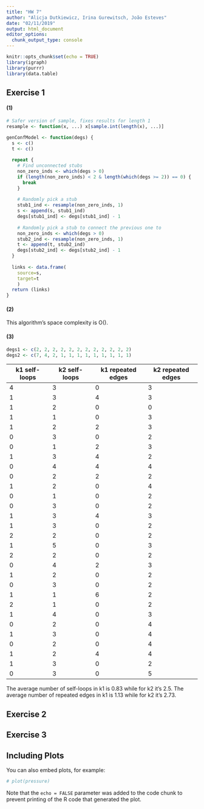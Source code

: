 ```yaml
---
title: "HW 7"
author: "Alicja Dutkiewicz, Irina Gurewitsch, João Esteves"
date: "02/11/2019"
output: html_document
editor_options: 
  chunk_output_type: console
---
```


```r
knitr::opts_chunk$set(echo = TRUE)
library(igraph)
library(purrr)
library(data.table)
```

## Exercise 1

#### (1)

```r
# Safer version of sample, fixes results for length 1
resample <- function(x, ...) x[sample.int(length(x), ...)]

genConfModel <- function(degs) {
  s <- c()
  t <- c()
  
  repeat {
    # Find unconnected stubs
    non_zero_inds <- which(degs > 0)
    if (length(non_zero_inds) < 2 & length(which(degs >= 2)) == 0) {
      break
    }
  
    # Randomly pick a stub
    stub1_ind <- resample(non_zero_inds, 1)
    s <- append(s, stub1_ind)
    degs[stub1_ind] <- degs[stub1_ind] - 1
  
    # Randomly pick a stub to connect the previous one to
    non_zero_inds <- which(degs > 0)
    stub2_ind <- resample(non_zero_inds, 1)
    t <- append(t, stub2_ind)
    degs[stub2_ind] <- degs[stub2_ind] - 1
  }
  
  links <- data.frame(
    source=s,
    target=t
    )
  return (links)
}
```

#### (2)

This algorithm's space complexity is O().

#### (3)

```r
degs1 <- c(2, 2, 2, 2, 2, 2, 2, 2, 2, 2, 2, 2)
degs2 <- c(7, 4, 2, 1, 1, 1, 1, 1, 1, 1, 1, 1)
```

| k1 self-loops | k2 self-loops | k1 repeated edges | k2 repeated edges |
|---------------|---------------|-------------------|-------------------|
| 4             | 3             | 0                 | 3                 |
| 1             | 3             | 4                 | 3                 |
| 1             | 2             | 0                 | 0                 |
| 1             | 1             | 0                 | 3                 |
| 1             | 2             | 2                 | 3                 |
| 0             | 3             | 0                 | 2                 |
| 0             | 1             | 2                 | 3                 |
| 1             | 3             | 4                 | 2                 |
| 0             | 4             | 4                 | 4                 |
| 0             | 2             | 2                 | 2                 |
| 1             | 2             | 0                 | 4                 |
| 0             | 1             | 0                 | 2                 |
| 0             | 3             | 0                 | 2                 |
| 1             | 3             | 4                 | 3                 |
| 1             | 3             | 0                 | 2                 |
| 2             | 2             | 0                 | 2                 |
| 1             | 5             | 0                 | 3                 |
| 2             | 2             | 0                 | 2                 |
| 0             | 4             | 2                 | 3                 |
| 1             | 2             | 0                 | 2                 |
| 0             | 3             | 0                 | 2                 |
| 1             | 1             | 6                 | 2                 |
| 2             | 1             | 0                 | 2                 |
| 1             | 4             | 0                 | 3                 |
| 0             | 2             | 0                 | 4                 |
| 1             | 3             | 0                 | 4                 |
| 0             | 2             | 0                 | 4                 |
| 1             | 2             | 4                 | 4                 |
| 1             | 3             | 0                 | 2                 |
| 0             | 3             | 0                 | 5                 |

The average number of self-loops in k1 is 0.83 while for k2 it's 2.5. The average number of repeated edges in k1 is 1.13 while for k2 it's 2.73.

## Exercise 2

## Exercise 3



## Including Plots

You can also embed plots, for example:

```r
# plot(pressure)
```

Note that the `echo = FALSE` parameter was added to the code chunk to prevent printing of the R code that generated the plot.
